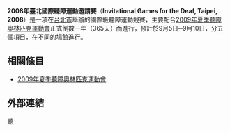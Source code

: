 '''2008年臺北國際聽障運動邀請賽'''（'''Invitational Games for the Deaf, Taipei, 2008'''）是一項在[[台北市|台北市]]舉辦的國際級聽障運動競賽，主要配合[[2009年夏季聽障奧林匹克運動會|2009年夏季聽障奧林匹克運動會]]正式倒數一年（365天）而進行，預計於9月5日─9月10日，分五個項目，在不同的場館進行。

== 相關條目 ==
*[[2009年夏季聽障奧林匹克運動會|2009年夏季聽障奧林匹克運動會]]

== 外部連結 ==
{{Wikinewscat}}


{{sport-stub}}

[[Category:2008年台湾体育|聽]]